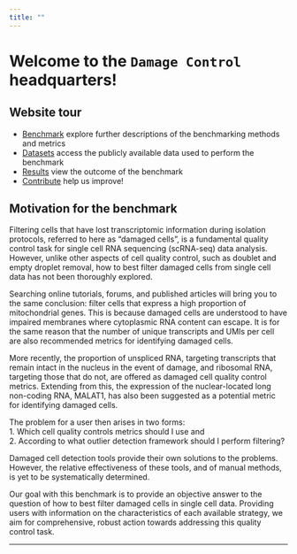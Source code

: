```yaml
---
title: ""
---
```


# Welcome to the ```Damage Control``` headquarters!

## Website tour

- [Benchmark](benchmark.html) explore further descriptions of the benchmarking methods and metrics
- [Datasets](data.html) access the publicly available data used to perform the benchmark
- [Results](results.html) view the outcome of the benchmark
- [Contribute](contribute.html) help us improve!


## Motivation for the benchmark

Filtering cells that have lost transcriptomic information during isolation protocols, referred to here as "damaged cells", is a fundamental quality control task for single cell RNA sequencing (scRNA-seq) data analysis. However, unlike other aspects of cell quality control, such as doublet and empty droplet removal, how to best filter damaged cells from single cell data has not been thoroughly explored. 

Searching online tutorials, forums, and published articles will bring you to the same conclusion: filter cells that express a high proportion of mitochondrial genes. This is because damaged cells are understood to have impaired membranes where cytoplasmic RNA content can escape. It is for the same reason that the number of unique transcripts and UMIs per cell are also recommended metrics for identifying damaged cells. 

More recently, the proportion of unspliced RNA, targeting transcripts that remain intact in the nucleus in the event of damage, and ribosomal RNA, targeting those that do not, are offered as damaged cell quality control metrics. Extending from this, the expression of the nuclear-located long non-coding RNA, MALAT1, has also been suggested as a potential metric for identifying damaged cells. 

The problem for a user then arises in two forms:<br>
1. Which cell quality controls metrics should I use and<br>
2. According to what outlier detection framework should I perform filtering?

Damaged cell detection tools provide their own solutions to the problems. However, the relative effectiveness of these tools, and of manual methods, is yet to be systematically determined. 

Our goal with this benchmark is to provide an objective answer to the question of how to best filter damaged cells in single cell data. Providing users with information on the characteristics of each available strategy, we aim for comprehensive, robust action towards addressing this quality control task.



*****

